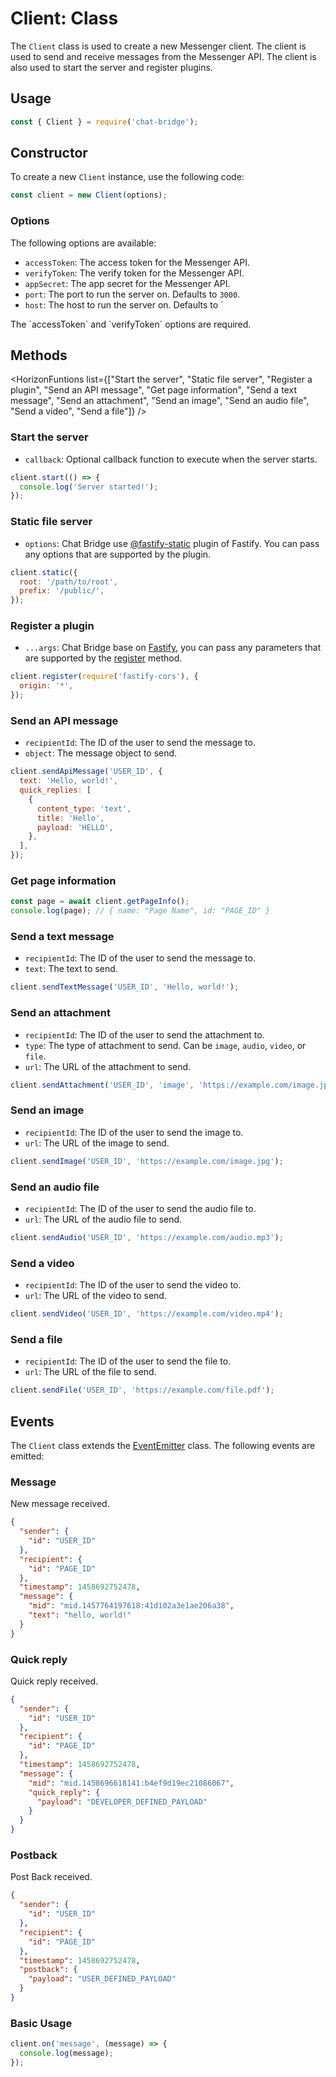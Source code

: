 
# Client: Class

The `Client` class is used to create a new Messenger client. The client is used to send and receive messages from the Messenger API. The client is also used to start the server and register plugins.

## Usage

```js
const { Client } = require('chat-bridge');
```

## Constructor

To create a new `Client` instance, use the following code:

```js
const client = new Client(options);
```

### Options

The following options are available:

- `accessToken`: The access token for the Messenger API.
- `verifyToken`: The verify token for the Messenger API.
- `appSecret`: The app secret for the Messenger API.
- `port`: The port to run the server on. Defaults to `3000`.
- `host`: The host to run the server on. Defaults to `

<Callout type="info">
  The `accessToken` and `verifyToken` options are required.
</Callout>

## Methods

<HorizonFuntions list={["Start the server", "Static file server", "Register a plugin", "Send an API message", "Get page information", "Send a text message", "Send an attachment", "Send an image", "Send an audio file", "Send a video", "Send a file"]} />

### Start the server

- `callback`: Optional callback function to execute when the server starts.

```js
client.start(() => {
  console.log('Server started!');
});
```

### Static file server

- `options`: Chat Bridge use [@fastify-static](https://github.com/fastify/fastify-static) plugin of Fastify. You can pass any options that are supported by the plugin.

```js
client.static({
  root: '/path/to/root',
  prefix: '/public/',
});
```

### Register a plugin

- `...args`: Chat Bridge base on [Fastify](https://www.fastify.io/), you can pass any parameters that are supported by the [register](https://www.fastify.io/docs/latest/Plugins/) method.

```js
client.register(require('fastify-cors'), {
  origin: '*',
});
```

### Send an API message

- `recipientId`: The ID of the user to send the message to.
- `object`: The message object to send.

```js
client.sendApiMessage('USER_ID', {
  text: 'Hello, world!',
  quick_replies: [
    {
      content_type: 'text',
      title: 'Hello',
      payload: 'HELLO',
    },
  ],
});
```

### Get page information

```js
const page = await client.getPageInfo();
console.log(page); // { name: "Page Name", id: "PAGE_ID" }
```

### Send a text message

- `recipientId`: The ID of the user to send the message to.
- `text`: The text to send.

```js
client.sendTextMessage('USER_ID', 'Hello, world!');
```

### Send an attachment

- `recipientId`: The ID of the user to send the attachment to.
- `type`: The type of attachment to send. Can be `image`, `audio`, `video`, or `file`.
- `url`: The URL of the attachment to send.

```js
client.sendAttachment('USER_ID', 'image', 'https://example.com/image.jpg');
```

### Send an image

- `recipientId`: The ID of the user to send the image to.
- `url`: The URL of the image to send.

```js
client.sendImage('USER_ID', 'https://example.com/image.jpg');
```

### Send an audio file

- `recipientId`: The ID of the user to send the audio file to.
- `url`: The URL of the audio file to send.

```js
client.sendAudio('USER_ID', 'https://example.com/audio.mp3');
```

### Send a video

- `recipientId`: The ID of the user to send the video to.
- `url`: The URL of the video to send.

```js
client.sendVideo('USER_ID', 'https://example.com/video.mp4');
```

### Send a file

- `recipientId`: The ID of the user to send the file to.
- `url`: The URL of the file to send.

```js
client.sendFile('USER_ID', 'https://example.com/file.pdf');
```

## Events

The `Client` class extends the [EventEmitter](https://nodejs.org/api/events.html#events_class_eventemitter) class. The following events are emitted:

### Message

New message received.

```json
{
  "sender": {
    "id": "USER_ID"
  },
  "recipient": {
    "id": "PAGE_ID"
  },
  "timestamp": 1458692752478,
  "message": {
    "mid": "mid.1457764197618:41d102a3e1ae206a38",
    "text": "hello, world!"
  }
}
```

### Quick reply

Quick reply received.

```json
{
  "sender": {
    "id": "USER_ID"
  },
  "recipient": {
    "id": "PAGE_ID"
  },
  "timestamp": 1458692752478,
  "message": {
    "mid": "mid.1458696618141:b4ef9d19ec21086067",
    "quick_reply": {
      "payload": "DEVELOPER_DEFINED_PAYLOAD"
    }
  }
}
```

### Postback

Post Back received.

```json
{
  "sender": {
    "id": "USER_ID"
  },
  "recipient": {
    "id": "PAGE_ID"
  },
  "timestamp": 1458692752478,
  "postback": {
    "payload": "USER_DEFINED_PAYLOAD"
  }
}
```

### Basic Usage

```js
client.on('message', (message) => {
  console.log(message);
});
```
